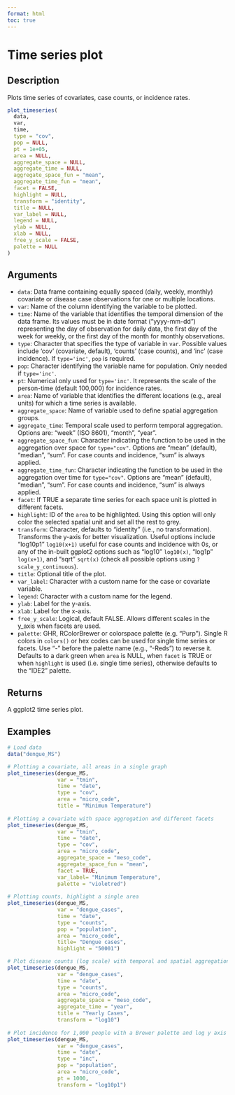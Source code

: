 ```yaml
---
format: html
toc: true
---
```


# Time series plot

## Description

Plots time series of covariates, case counts, or incidence rates.

```r
plot_timeseries(
  data,
  var,
  time,
  type = "cov",
  pop = NULL,
  pt = 1e+05,
  area = NULL,
  aggregate_space = NULL,
  aggregate_time = NULL,
  aggregate_space_fun = "mean",
  aggregate_time_fun = "mean",
  facet = FALSE,
  highlight = NULL,
  transform = "identity",
  title = NULL,
  var_label = NULL,
  legend = NULL,
  ylab = NULL,
  xlab = NULL,
  free_y_scale = FALSE,
  palette = NULL
)
```

## Arguments

- `data`: Data frame containing equally spaced (daily, weekly, monthly) covariate or disease case observations for one or multiple locations.
- `var`: Name of the column identifying the variable to be plotted.
- `time`: Name of the variable that identifies the temporal dimension of the data frame. Its values must be in date format ("yyyy-mm-dd") representing the day of observation for daily data, the first day of the week for weekly, or the first day of the month for monthly observations.
- `type`: Character that specifies the type of variable in `var`. Possible values include 'cov' (covariate, default), 'counts' (case counts), and 'inc' (case incidence). If `type='inc'`, `pop` is required.
- `pop`: Character identifying the variable name for population. Only needed if `type='inc'`.
- `pt`: Numerical only used for `type='inc'`. It represents the scale of the person-time (default 100,000) for incidence rates.
- `area`: Name of variable that identifies the different locations (e.g., areal units) for which a time series is available.
- `aggregate_space`: Name of variable used to define spatial aggregation groups.
- `aggregate_time`: Temporal scale used to perform temporal aggregation. Options are: "week" (ISO 8601), "month", "year".
- `aggregate_space_fun`: Character indicating the function to be used in the aggregation over space for `type="cov"`. Options are "mean" (default), "median", "sum". For case counts and incidence, "sum" is always applied.
- `aggregate_time_fun`: Character indicating the function to be used in the aggregation over time for `type="cov"`. Options are "mean" (default), "median", "sum". For case counts and incidence, "sum" is always applied.
- `facet`: If TRUE a separate time series for each space unit is plotted in different facets.
- `highlight`: ID of the `area` to be highlighted. Using this option will only color the selected spatial unit and set all the rest to grey.
- `transform`: Character, defaults to "identity" (i.e., no transformation). Transforms the y-axis for better visualization. Useful options include "log10p1" `log10(x+1)` useful for case counts and incidence with 0s, or any of the in-built ggplot2 options such as "log10" `log10(x)`, "log1p" `log(x+1)`, and "sqrt" `sqrt(x)` (check all possible options using `?scale_y_continuous`).
- `title`: Optional title of the plot.
- `var_label`: Character with a custom name for the case or covariate variable.
- `legend`: Character with a custom name for the legend.
- `ylab`: Label for the y-axis.
- `xlab`: Label for the x-axis.
- `free_y_scale`: Logical, default FALSE. Allows different scales in the y_axis when facets are used.
- `palette`: GHR, RColorBrewer or colorspace palette (e.g. "Purp"). Single R colors in `colors()` or hex codes can be used for single time series or facets. Use "-" before the palette name (e.g., "-Reds") to reverse it. Defaults to a dark green when `area` is NULL, when `facet` is TRUE or when `highlight` is used (i.e. single time series), otherwise defaults to the "IDE2" palette.

## Returns

A ggplot2 time series plot.

## Examples

```r
# Load data
data("dengue_MS")

# Plotting a covariate, all areas in a single graph
plot_timeseries(dengue_MS,
                var = "tmin",
                time = "date",          
                type = "cov",
                area = "micro_code",   
                title = "Minimun Temperature") 
                
# Plotting a covariate with space aggregation and different facets
plot_timeseries(dengue_MS,
                var = "tmin",
                time = "date",
                type = "cov",
                area = "micro_code",
                aggregate_space = "meso_code",
                aggregate_space_fun = "mean",
                facet = TRUE,           
                var_label= "Minimum Temperature",
                palette = "violetred")
                
# Plotting counts, highlight a single area 
plot_timeseries(dengue_MS,
                var = "dengue_cases", 
                time = "date",         
                type = "counts",
                pop = "population",
                area = "micro_code",  
                title= "Dengue cases",
                highlight = "50001")

# Plot disease counts (log scale) with temporal and spatial aggregation             
plot_timeseries(dengue_MS,
                var = "dengue_cases", 
                time = "date",      
                type = "counts",
                area = "micro_code",   
                aggregate_space = "meso_code",
                aggregate_time = "year",
                title = "Yearly Cases",
                transform = "log10") 
               
# Plot incidence for 1,000 people with a Brewer palette and log y axis
plot_timeseries(dengue_MS,
                var = "dengue_cases",
                time = "date",          
                type = "inc",
                pop = "population",
                area = "micro_code",  
                pt = 1000,
                transform = "log10p1")
```
